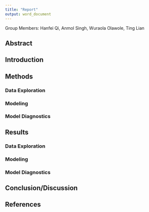 ```yaml
---
title: "Report"
output: word_document
---
```

Group Members: Hanfei Qi, Anmol Singh, Wuraola Olawole, Ting Lian

## Abstract


## Introduction


## Methods
### Data Exploration

### Modeling

### Model Diagnostics


## Results
### Data Exploration

### Modeling

### Model Diagnostics


## Conclusion/Discussion


## References



